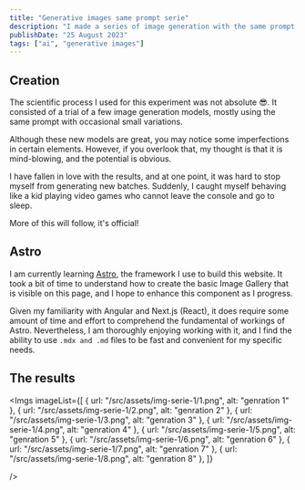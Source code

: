 ```yaml
---
title: "Generative images same prompt serie"
description: "I made a series of image generation with the same prompt on different models."
publishDate: "25 August 2023"
tags: ["ai", "generative images"]
---
```



## Creation

The scientific process I used for this experiment was not absolute 😎. It consisted of a trial of a few image generation models, mostly using the same prompt with occasional small variations.

Although these new models are great, you may notice some imperfections in certain elements. However, if you overlook that, my thought is that it is mind-blowing, and the potential is obvious.

I have fallen in love with the results, and at one point, it was hard to stop myself from generating new batches. Suddenly, I caught myself behaving like a kid playing video games who cannot leave the console and go to sleep.

More of this will follow, it's official!

## Astro

I am currently learning [Astro](https://astro.build/), the framework I use to build this website.
It took a bit of time to understand how to create the basic Image Gallery that is visible on this page, and I hope to enhance this component as I progress.

Given my familiarity with Angular and Next.js (React), it does require some amount of time and effort to comprehend the fundamental of workings of Astro.
Nevertheless, I am thoroughly enjoying working with it, and I find the ability to use `.mdx and .md` files to be fast and convenient for my specific needs.

## The results

<Imgs
	imageList={[
		{ url: "/src/assets/img-serie-1/1.png", alt: "genration 1" },
		{ url: "/src/assets/img-serie-1/2.png", alt: "genration 2" },
		{ url: "/src/assets/img-serie-1/3.png", alt: "genration 3" },
		{ url: "/src/assets/img-serie-1/4.png", alt: "genration 4" },
		{ url: "/src/assets/img-serie-1/5.png", alt: "genration 5" },
		{ url: "/src/assets/img-serie-1/6.png", alt: "genration 6" },
		{ url: "/src/assets/img-serie-1/7.png", alt: "genration 7" },
		{ url: "/src/assets/img-serie-1/8.png", alt: "genration 8" },
    ]}

/>

